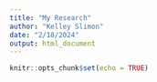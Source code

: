 ```yaml
---
title: "My Research"
author: "Kelley Slimon"
date: "2/18/2024"
output: html_document
---
```


```r
knitr::opts_chunk$set(echo = TRUE)
```
